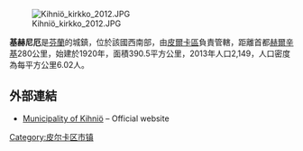 [[Image:Kihniö_kirkko_2012.JPG|right]]

'''基赫尼厄'''是[[芬蘭|芬蘭]]的城鎮，位於該國西南部，由[[皮爾卡區|皮爾卡區]]負責管轄，距離首都[[赫爾辛基|赫爾辛基]]280公里，始建於1920年，面積390.5平方公里，2013年人口2,149，人口密度為每平方公里6.02人。

==外部連結==
*[http://www.kihnio.fi/ Municipality of Kihniö] {{Wayback|url=http://www.kihnio.fi/ |date=20130604063554 }} – Official website

{{Finland-geo-stub}}
[[Category:皮尔卡区市镇|Category:皮尔卡区市镇]]